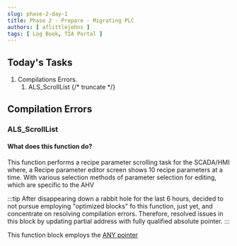 ```yaml
---
slug: phase-2-day-1
title: Phase 2 - Prepare - Migrating PLC
authors: [ aflittlejohns ]
tags: [ Log Book, TIA Portal ]
---
```


## Today's Tasks
1. Compilations Errors.
   1. ALS_ScrollList
{/* truncate */}

## Compilation Errors

### ALS_ScrollList

#### What does this function do?

This function performs a recipe parameter scrolling task for the SCADA/HMI where, a Recipe parameter editor screen 
shows 10 recipe parameters at a time. With various selection methods of parameter selection for editing, which are specific to the AHV

:::tip
After disappearing down a rabbit hole for the last 6 hours, decided to not pursue employing "optimized blocks" fo this 
function, just yet, and concentrate on resolving compilation errors.
Therefore, resolved issues in this block by updating partial address with fully qualified absolute pointer.
:::


This function block employs the [ANY pointer](https://docs.tia.siemens.cloud/r/en-us/v20/data-types/pointer/pointer-s7-300-s7-400-s7-1500)